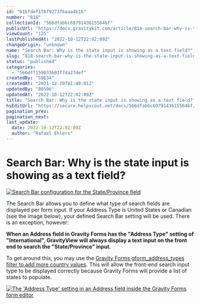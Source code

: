 ```yaml
---
id: "61bfdef1f6f9273f6aaa4b16"
number: "818"
collectionId: "566dfabbc6979143615564bf"
publicUrl: "https://docs.gravitykit.com/article/818-search-bar-why-is-the-state-input-is-showing-as-a-text-field"
viewCount: "125"
lastPublishedAt: "2022-10-12T22:02:09Z"
changeOrigin: "unknown"
name: "Search Bar: Why is the state input is showing as a text field?"
slug: "818-search-bar-why-is-the-state-input-is-showing-as-a-text-field"
status: "published"
categories: 
  - "566dff159033603f7da27def"
createdBy: "59634"
createdAt: "2021-12-20T01:40:01Z"
updatedBy: "80506"
updatedAt: "2022-10-12T22:02:09Z"
title: "Search Bar: Why is the state input is showing as a text field?"
hsEditUrl: "https://secure.helpscout.net/docs/566dfabbc6979143615564bf/article/61bfdef1f6f9273f6aaa4b16"
pagination_prev: 
pagination_next: 
last_update:
  date: 2022-10-12T22:02:09Z
  author: "Rafael Ehlers"
---
```


# Search Bar: Why is the state input is showing as a text field?

[![Search Bar configuration for the State/Province field](https://s3.amazonaws.com/helpscout.net/docs/assets/54c58489e4b051242988532c/images/61bfe21455ad1a761aa61a23/file-IXz7pVIngX.png)](https://s3.amazonaws.com/helpscout.net/docs/assets/54c58489e4b051242988532c/images/61bfe21455ad1a761aa61a23/file-IXz7pVIngX.png)

The Search Bar allows you to define what type of search fields are displayed per form input. If your Address Type is United States or Canadian (see the image below), your defined Search Bar setting will be used. There is an exception, however:

**When an Address field in Gravity Forms has the "Address Type" setting of "International", GravityView will always display a text input on the front end to search the "State/Province" input.**

To get around this, you may use the [Gravity Forms gform\_address\_types filter to add more country values](https://docs.gravityforms.com/gform_address_types/). This will allow the front-end search input type to be displayed correctly because Gravity Forms will provide a list of states to populate.

[![The 'Address Type' setting in an Address field inside the Gravity Forms form editor](https://s3.amazonaws.com/helpscout.net/docs/assets/54c58489e4b051242988532c/images/61bfe23967de684e3e4379b9/file-UQtjlMdGPK.png)](https://s3.amazonaws.com/helpscout.net/docs/assets/54c58489e4b051242988532c/images/61bfe23967de684e3e4379b9/file-UQtjlMdGPK.png)